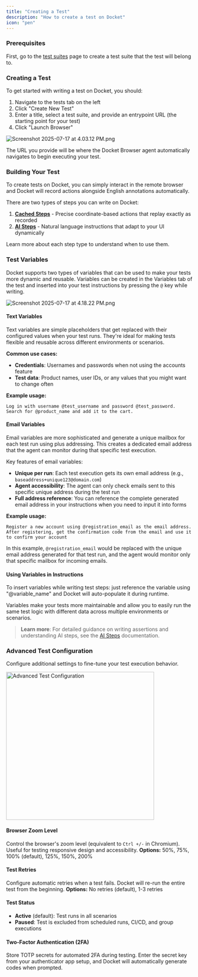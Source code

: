 ```yaml
---
title: "Creating a Test"
description: "How to create a test on Docket"
icon: "pen"
---
```


### Prerequisites

First, go to the [test suites](/essentials/test-suite) page to create a test suite that the test will belong to.

### Creating a Test

To get started with writing a test on Docket, you should: 
1. Navigate to the tests tab on the left
2. Click "Create New Test"
3. Enter a title, select a test suite, and provide an entrypoint URL (the starting point for your test)
4. Click "Launch Browser"

![Screenshot 2025-07-17 at 4.03.12 PM.png](/images/Screenshot2025-07-17at4.03.12PM.png)

The URL you provide will be where the Docket Browser agent automatically navigates to begin executing your test.

### Building Your Test

To create tests on Docket, you can simply interact in the remote browser and Docket will record actions alongside English annotations automatically. 

There are two types of steps you can write on Docket:
1. **[Cached Steps](/essentials/cached-steps)** - Precise coordinate-based actions that replay exactly as recorded
2. **[AI Steps](/essentials/ai-steps)** - Natural language instructions that adapt to your UI dynamically

Learn more about each step type to understand when to use them.

### Test Variables

Docket supports two types of variables that can be used to make your tests more dynamic and reusable. Variables can be created in the Variables tab of the test and inserted into your test instructions by pressing the `@` key while writing.

![Screenshot 2025-07-17 at 4.18.22 PM.png](/images/Screenshot_2025-08-27_at_8.23.59_AM.png)

#### Text Variables

Text variables are simple placeholders that get replaced with their configured values when your test runs. They're ideal for making tests flexible and reusable across different environments or scenarios.

**Common use cases:**
- **Credentials**: Usernames and passwords when not using the accounts feature
- **Test data**: Product names, user IDs, or any values that you might want to change often

**Example usage:**
```
Log in with username @test_username and password @test_password.
Search for @product_name and add it to the cart.
```

#### Email Variables

Email variables are more sophisticated and generate a unique mailbox for each test run using plus addressing. This creates a dedicated email address that the agent can monitor during that specific test execution.

Key features of email variables:
- **Unique per run**: Each test execution gets its own email address (e.g., `baseaddress+unique123@domain.com`)
- **Agent accessibility**: The agent can only check emails sent to this specific unique address during the test run
- **Full address reference**: You can reference the complete generated email address in your instructions when you need to input it into forms

**Example usage:**
```
Register a new account using @registration_email as the email address. 
After registering, get the confirmation code from the email and use it to confirm your account
```

In this example, `@registration_email` would be replaced with the unique email address generated for that test run, and the agent would monitor only that specific mailbox for incoming emails.

#### Using Variables in Instructions

To insert variables while writing test steps: just reference the variable using "@variable_name" and Docket will auto-populate it during runtime.

Variables make your tests more maintainable and allow you to easily run the same test logic with different data across multiple environments or scenarios.

> **Learn more**: For detailed guidance on writing assertions and understanding AI steps, see the [AI Steps](/essentials/ai-steps) documentation.

### Advanced Test Configuration

Configure additional settings to fine-tune your test execution behavior.

<img src="/images/Screenshot_2025-08-27_at_8.38.26_AM.png" alt="Advanced Test Configuration" width="400" />

#### Browser Zoom Level
Control the browser's zoom level (equivalent to `Ctrl +/-` in Chromium). Useful for testing responsive design and accessibility.
**Options:** 50%, 75%, 100% (default), 125%, 150%, 200%

#### Test Retries
Configure automatic retries when a test fails. Docket will re-run the entire test from the beginning.
**Options:** No retries (default), 1-3 retries

#### Test Status
- **Active** (default): Test runs in all scenarios
- **Paused**: Test is excluded from scheduled runs, CI/CD, and group executions

#### Two-Factor Authentication (2FA)
Store TOTP secrets for automated 2FA during testing. Enter the secret key from your authenticator app setup, and Docket will automatically generate codes when prompted.